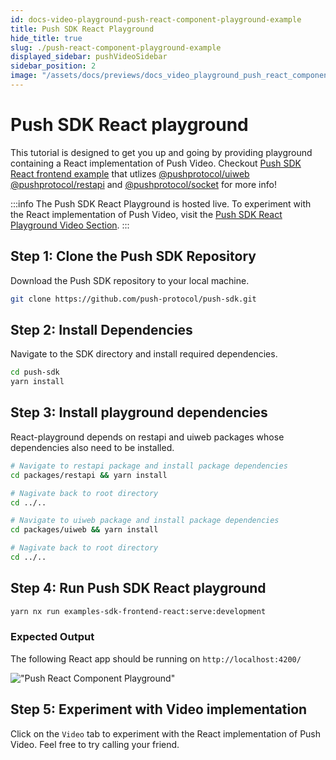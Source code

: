 ```yaml
---
id: docs-video-playground-push-react-component-playground-example
title: Push SDK React Playground
hide_title: true
slug: ./push-react-component-playground-example
displayed_sidebar: pushVideoSidebar
sidebar_position: 2
image: "/assets/docs/previews/docs_video_playground_push_react_component_playground_example--push_sdk_react_playground.png"
---
```


# Push SDK React playground

This tutorial is designed to get you up and going by providing playground containing a React implementation of Push Video. Checkout [Push SDK React frontend example](https://github.com/push-protocol/push-sdk/tree/main/packages/examples/sdk-frontend-react) that utlizes [@pushprotocol/uiweb](https://www.npmjs.com/package/@pushprotocol/uiweb) [@pushprotocol/restapi](https://www.npmjs.com/package/@pushprotocol/restapi) and [@pushprotocol/socket](https://www.npmjs.com/package/@pushprotocol/socket) for more info!

:::info
The Push SDK React Playground is hosted live. To experiment with the React implementation of Push Video, visit the [Push SDK React Playground Video Section](https://react-playground.push.org/#/video).
:::

<head>
  <title>
    {`Push SDK React playground tutorial | Push Video | Push Documentation`}
  </title>
</head>


## Step 1: Clone the Push SDK Repository

Download the Push SDK repository to your local machine.

<Tabs className="codetabs" groupId="code-examples">
  <TabItem value="js" attributes={{className: "codetab js"}} default>

```zsh
git clone https://github.com/push-protocol/push-sdk.git
```

  </TabItem>
</Tabs>

## Step 2: Install Dependencies

Navigate to the SDK directory and install required dependencies.

<Tabs className="codetabs" groupId="code-examples">
  <TabItem value="js" attributes={{className: "codetab js"}} default>

```zsh
cd push-sdk
yarn install
```

  </TabItem>
</Tabs>

## Step 3: Install playground dependencies

React-playground depends on restapi and uiweb packages whose dependencies also need to be installed.

<Tabs className="codetabs" groupId="code-examples">
  <TabItem value="js" attributes={{className: "codetab js"}} default>

```zsh
# Navigate to restapi package and install package dependencies
cd packages/restapi && yarn install

# Nagivate back to root directory
cd ../..

# Navigate to uiweb package and install package dependencies
cd packages/uiweb && yarn install

# Nagivate back to root directory
cd ../..
```

  </TabItem>
</Tabs>

## Step 4: Run Push SDK React playground

<Tabs className="codetabs" groupId="code-examples">
  <TabItem value="js" attributes={{className: "codetab js"}} default>

```zsh
yarn nx run examples-sdk-frontend-react:serve:development
```

  </TabItem>
</Tabs>

### Expected Output

The following React app should be running on `http://localhost:4200/`

!["Push React Component Playground"](/assets/docs/shared/playground/sdk-react-playground.png 'Example of how the playground will look like if setup properly')

## Step 5: Experiment with Video implementation

Click on the `Video` tab to experiment with the React implementation of Push Video. Feel free to try calling your friend.
